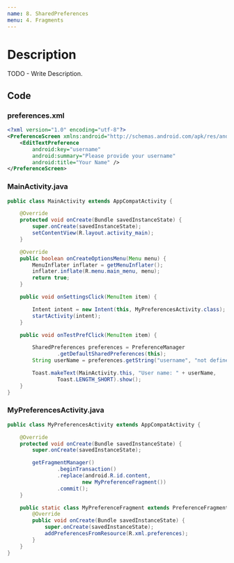 ```yaml
---
name: 8. SharedPreferences
menu: 4. Fragments
---
```


# Description

TODO - Write Description.

## Code

### preferences.xml

```xml
<?xml version="1.0" encoding="utf-8"?>
<PreferenceScreen xmlns:android="http://schemas.android.com/apk/res/android">
    <EditTextPreference
        android:key="username"
        android:summary="Please provide your username"
        android:title="Your Name" />
</PreferenceScreen>
```

### MainActivity.java

```java
public class MainActivity extends AppCompatActivity {

    @Override
    protected void onCreate(Bundle savedInstanceState) {
        super.onCreate(savedInstanceState);
        setContentView(R.layout.activity_main);
    }

    @Override
    public boolean onCreateOptionsMenu(Menu menu) {
        MenuInflater inflater = getMenuInflater();
        inflater.inflate(R.menu.main_menu, menu);
        return true;
    }

    public void onSettingsClick(MenuItem item) {

        Intent intent = new Intent(this, MyPreferencesActivity.class);
        startActivity(intent);
    }

    public void onTestPrefClick(MenuItem item) {

        SharedPreferences preferences = PreferenceManager
                .getDefaultSharedPreferences(this);
        String userName = preferences.getString("username", "not defined");

        Toast.makeText(MainActivity.this, "User name: " + userName,
                Toast.LENGTH_SHORT).show();
    }
}
```

### MyPreferencesActivity.java

```java
public class MyPreferencesActivity extends AppCompatActivity {

    @Override
    protected void onCreate(Bundle savedInstanceState) {
        super.onCreate(savedInstanceState);

        getFragmentManager()
                .beginTransaction()
                .replace(android.R.id.content,
                        new MyPreferenceFragment())
                .commit();
    }

    public static class MyPreferenceFragment extends PreferenceFragment {
        @Override
        public void onCreate(Bundle savedInstanceState) {
            super.onCreate(savedInstanceState);
            addPreferencesFromResource(R.xml.preferences);
        }
    }
}
```

